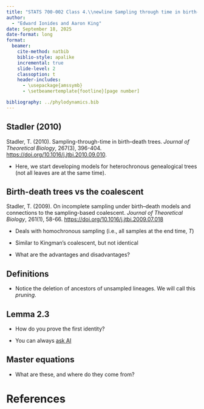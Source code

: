```yaml
---
title: "STATS 700-002 Class 4.\\newline Sampling through time in birth-death trees"
author:
  - "Edward Ionides and Aaron King"
date: September 18, 2025
date-format: long
format:
  beamer:
    cite-method: natbib
    biblio-style: apalike
    incremental: true
    slide-level: 2
    classoption: t
    header-includes:
      - \usepackage{amssymb}
      - \setbeamertemplate{footline}[page number]

bibliography: ../phylodynamics.bib
---
```


## Stadler (2010)

Stadler, T. (2010). Sampling-through-time in birth–death trees. _Journal of Theoretical Biology_, 267(3), 396-404. [https://doi.org/10.1016/j.jtbi.2010.09.010](https://doi.org/10.1016/j.jtbi.2010.09.010).

- Here, we start developing models for heterochronous genealogical trees (not all leaves are at the same time).

## Birth-death trees vs the coalescent

Stadler, T. (2009). On incomplete sampling under birth–death models and connections to the sampling-based coalescent. _Journal of Theoretical Biology_, 261(1), 58-66. [https://doi.org/10.1016/j.jtbi.2009.07.018](https://doi.org/10.1016/j.jtbi.2009.07.018)

- Deals with homochronous sampling (i.e., all samples at the end time, $T$)

- Similar to Kingman's coalescent, but not identical

- What are the advantages and disadvantages?

## Definitions

- Notice the deletion of ancestors of unsampled lineages. We will call this _pruning_.

\includegraphics[width=11cm]{stadler10-fig1.png}

## Lemma 2.3

- How do you prove the first identity?

\includegraphics[width=5cm]{lem2-3.png}

- You can always [ask AI](lem2-3.pdf)

## Master equations

\begin{align*}
    \dot{p}_0(t) &= \mu - (\lambda + \mu + \psi) p_0(t) + \lambda p_0(t)^2, &\quad p_0(0) = 1 - \rho, \\
    \dot{p}_1(t) &= -(\lambda + \mu + \psi) p_1(t) + 2\lambda p_0(t)p_1(t), &\quad p_1(0) = \rho.
\end{align*}

- What are these, and where do they come from?

# References

